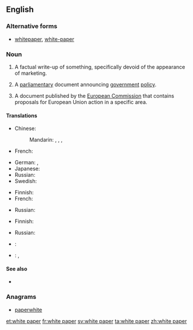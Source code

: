 ==English==

===Alternative forms===
* [[whitepaper]], [[white-paper]]

===Noun===
{{en-noun|head=[[white]] [[paper]]}}

# {{management|marketing}} A factual write-up of something, specifically devoid of the  appearance of marketing.
# {{British|Ireland|European Union|politics}} A [[parliamentary]] document announcing [[government]] [[policy]].
# {{context|European Union}} A document published by the [[European Commission]] that contains proposals for European Union action in a specific area.

====Translations====
{{trans-top|marketing document}}
* Chinese:
*: Mandarin: {{t|cmn|白皮書|sc=Hani}}, {{t|cmn|白皮书|tr=báipíshū|sc=Hani}}, {{t|cmn|白紙|sc=Hani}}, {{t|cmn|白纸|tr=báizhǐ|sc=Hani}}
* French: {{t+|fr|livre blanc|m}}
{{trans-mid}}
* German: {{t+|de|Weißbuch|n}}, {{t-|de|Whitepaper|m}}
* Japanese: {{t-|ja|白書|tr=はくしょ, hakusho|sc=Jpan}}
* Russian: {{t-|ru|белая книга|f|tr=bélaja kníga|sc=Cyrl}}
* Swedish: {{t-|sv|vitbok}}
{{trans-bottom}}

{{trans-top|parliamentary document}}
* Finnish: {{t-|fi|valkoinen kirja}}
* French: {{t|fr|livre blanc|m}}
{{trans-mid}}
* Russian: {{t-|ru|белая книга|f|tr=bélaja kníga|sc=Cyrl}}
{{trans-bottom}}

{{trans-top|EU document}}
* Finnish: {{t-|fi|valkoinen kirja}}
{{trans-mid}}
* Russian: {{t-|ru|белая книга|f|tr=bélaja kníga|sc=Cyrl}}
{{trans-bottom}}

{{checktrans-top}}
* {{ttbc|ms}}: {{t-|ms|kertas putih}}
{{trans-mid}}
* {{ttbc|no}}: {{t-|no|stortingsmelding|f}}, {{t-|nn|stortingsmelding|f}}
{{trans-bottom}}

====See also====
* {{pedialite}}

===Anagrams===
* [[paperwhite#English|paperwhite]]

[[et:white paper]]
[[fr:white paper]]
[[sv:white paper]]
[[ta:white paper]]
[[zh:white paper]]